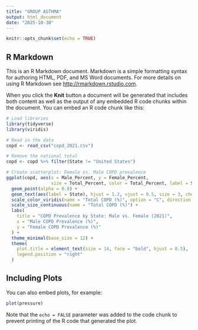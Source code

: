 ```yaml
---
title: "GROUP ASTHMA"
output: html_document
date: "2025-10-30"
---
```


```r
knitr::opts_chunk$set(echo = TRUE)
```

## R Markdown

This is an R Markdown document. Markdown is a simple formatting syntax for authoring HTML, PDF, and MS Word documents. For more details on using R Markdown see <http://rmarkdown.rstudio.com>.

When you click the **Knit** button a document will be generated that includes both content as well as the output of any embedded R code chunks within the document. You can embed an R code chunk like this:



```r

# Load libraries
library(tidyverse)
library(viridis)

# Read in the data
copd <- read_csv("copd_2021.csv")

# Remove the national total
copd <- copd %>% filter(State != "United States")

# Create scatterplot: Female vs. Male COPD prevalence
ggplot(copd, aes(x = Male_Percent, y = Female_Percent, 
                 size = Total_Percent, color = Total_Percent, label = State)) +
  geom_point(alpha = 0.8) +
  geom_text(aes(label = State), hjust = 1.2, vjust = 0.5, size = 3, check_overlap = TRUE) +
  scale_color_viridis(name = "Total COPD (%)", option = "C", direction = -1) +
  scale_size_continuous(name = "Total COPD (%)") +
  labs(
    title = "COPD Prevalence by State: Male vs. Female (2021)",
    x = "Male COPD Prevalence (%)",
    y = "Female COPD Prevalence (%)"
  ) +
  theme_minimal(base_size = 12) +
  theme(
    plot.title = element_text(size = 14, face = "bold", hjust = 0.5),
    legend.position = "right"
  )


```

## Including Plots

You can also embed plots, for example:

```r
plot(pressure)
```

Note that the `echo = FALSE` parameter was added to the code chunk to prevent printing of the R code that generated the plot.
